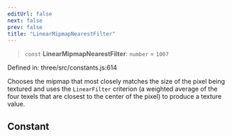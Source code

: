 ```yaml
---
editUrl: false
next: false
prev: false
title: "LinearMipmapNearestFilter"
---
```


> `const` **LinearMipmapNearestFilter**: `number` = `1007`

Defined in: three/src/constants.js:614

Chooses the mipmap that most closely matches the size of the pixel being textured and uses
the `LinearFilter` criterion (a weighted average of the four texels that are closest to the
center of the pixel) to produce a texture value.

## Constant
